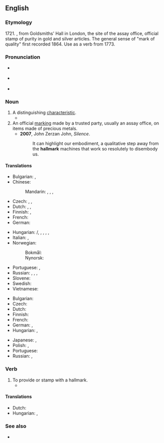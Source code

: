 {{also|Hallmark}}
==English==

===Etymology===
1721. {{compound|en|hall|mark}}, from Goldsmiths' Hall in London, the site of the assay office, official stamp of purity in gold and silver articles. The general sense of "mark of quality" first recorded 1864. Use as a verb from 1773.

===Pronunciation===
* {{a|GenAm}} {{IPA|en|/ˈhɔlmɑɹk/}}
* {{a|RP}} {{IPA|en|/ˈhɔːlmɑːk/}}
* {{audio|en|LL-Q1860 (eng)-Vealhurl-hallmark.wav|Audio (Southern England)}}

===Noun===
{{wikipedia}}
{{en-noun}}

# A distinguishing [[characteristic]].
#* {{quote-journal
|en
|date=February 1, 2011
|author=Phil McNulty
|title=Arsenal 2 - 1 Everton
|work=BBC
|url=http://news.bbc.co.uk/sport2/hi/football/eng_prem/9379477.stm
|page=
|passage=Arsene Wenger's side showed little of the style and fluidity that is their '''hallmark''' but this was about digging deep and getting the job done, qualities they demonstrated and that will serve them well as the season reaches its climax.}}
# An official [[marking]] made by a trusted party, usually an assay office, on items made of precious metals.
#* '''2007''', John Zerzan John, ''Silence''.
#*: It can highlight our embodiment, a qualitative step away from the '''hallmark''' machines that work so resolutely to disembody us.

====Translations====
{{trans-top|a distinct characteristic}}
* Bulgarian: {{t+|bg|белег|m}}, {{t+|bg|критерий|m}}
* Chinese:
*: Mandarin: {{t+|cmn|標誌|sc=Hani}}, {{t+|cmn|标志|tr=biāozhì|sc=Hani}}, {{t+|cmn|特徵|sc=Hani}}, {{t+|cmn|特征|tr=tèzhēng|sc=Hani}}
* Czech: {{t+|cs|charakteristika|f}}, {{t|cs|specifikum|n}}, {{t|cs|charakteristický znak|m}}
* Dutch: {{t+|nl|kenmerk|n}}, {{t+|nl|kenteken|n}}, {{t+|nl|merkteken|n}}
* Finnish: {{t+|fi|tuntomerkki}}, {{t+|fi|tunnusmerkki}}
* French: {{t+|fr|marque de fabrique|f}}
* German: {{t+|de|Kennzeichen|n}}
{{trans-mid}}
* Hungarian: {{t+|hu|fő|alt=(fő}}/{{t+|hu|legfőbb|alt=legfőbb)}}{{t|hu|ismertetőjegy}}, {{t+|hu|ismertetőjel}}, {{t|hu|stílusjegy}}, {{t+|hu|jellegzetesség}}, {{t+|hu|sajátosság}}, {{t|hu|[[jellemző]]/[[legjellemzőbb]] [[vonás]]/[[sajátosság]]}}
* Italian: {{t|it|segno caratteristico|m}}, {{t|it|elemento caratteristico|m}}
* Norwegian:
*: Bokmål: {{t+|nb|kjennetegn|n}}
*: Nynorsk: {{t|nn|kjenneteikn|n}}
* Portuguese: {{t+|pt|característica|f}}, {{t+|pt|traço|m}} {{t+|pt|distintivo}}
* Russian: {{t+|ru|при́знак|m}}, {{t+|ru|крите́рий|m|tr=kritɛ́rij}}, {{t+|ru|си́мвол|m}}, {{t+|ru|знак|m}}
* Slovene: {{t|sl|značilnost|f}}
* Swedish: {{t+|sv|kännetecken}}
* Vietnamese: {{t|vi|dấu ấn}}
{{trans-bottom}}

{{trans-top|an official marking}}
* Bulgarian: {{t+|bg|клеймо|n}}
* Czech: {{t+|cs|punc|m}}
* Dutch: {{t+|nl|stempel|n}}
* Finnish: {{t+|fi|tunnus}}
* French: {{t+|fr|poinçon|m}}
* German: {{t|de|Repunze|f}}, {{t+|de|Punze|f}}
* Hungarian: {{t+|hu|fémjel}}, {{t+|hu|fémjelzés}}
{{trans-mid}}
* Japanese: {{t|ja|太鼓判|tr=たいこばん, taikoban|sc=Jpan}}, {{t|ja|極印|tr=ごくいん, gokuin|sc=Jpan}}
* Polish: {{t|pl|cecha probiercza|f}}, {{t+|pl|próba|f}}
* Portuguese: {{t+|pt|cunho|m}}
* Russian: {{t+|ru|про́ба|f}}, {{t+|ru|клеймо́|n}}
{{trans-bottom}}

===Verb===
{{en-verb}}

# To provide or stamp with a hallmark.
#* {{quote-book|en|year=1905|author=[[w:Emma Orczy|Baroness Emmuska Orczy]]
|title=[[w:The Case of Miss Elliott|The Ayrsham Mystery]]
|chapter=2|url=http://openlibrary.org/works/OL8479084W
|passage=The cane was undoubtedly of foreign make, for it had a solid silver ferrule at one end, which was not English '''hall–marked'''.}}

====Translations====
{{trans-top|to provide or stamp with a hallmark}}
{{trans-mid}}
* Dutch: {{t+|nl|merken}}
* Hungarian: {{t+|hu|fémjelez}}, {{t|hu|[[fémjel]]lel [[ellát]]}}
{{trans-bottom}}

===See also===
* {{l|en|benchmark}}